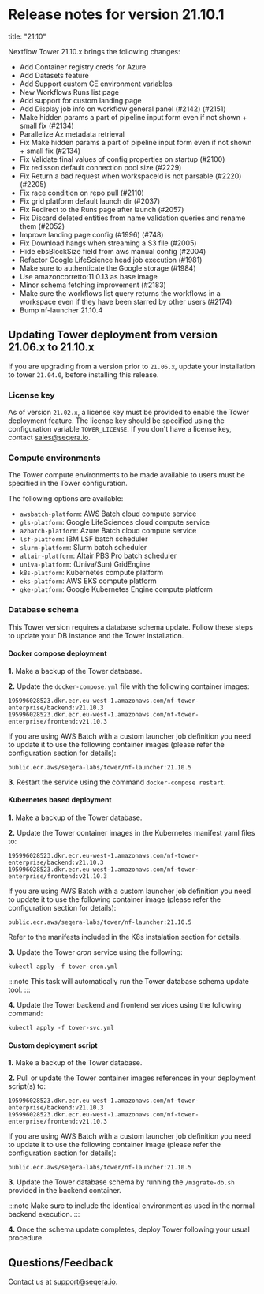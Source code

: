 # Release notes for version 21.10.1

title: "21.10"

Nextflow Tower 21.10.x brings the following changes:

- Add Container registry creds for Azure
- Add Datasets feature
- Add Support custom CE environment variables
- New Workflows Runs list page
- Add support for custom landing page
- Add Display job info on workflow general panel (#2142) (#2151)
- Make hidden params a part of pipeline input form even if not shown + small fix (#2134)
- Parallelize Az metadata retrieval
- Fix Make hidden params a part of pipeline input form even if not shown + small fix (#2134)
- Fix Validate final values of config properties on startup (#2100)
- Fix redisson default connection pool size (#2229)
- Fix Return a bad request when workspaceId is not parsable (#2220) (#2205)
- Fix race condition on repo pull (#2110)
- Fix grid platform default launch dir (#2037)
- Fix Redirect to the Runs page after launch (#2057)
- Fix Discard deleted entities from name validation queries and rename them (#2052)
- Improve landing page config (#1996) (#748)
- Fix Download hangs when streaming a S3 file (#2005)
- Hide ebsBlockSize field from aws manual config (#2004)
- Refactor Google LifeScience head job execution (#1981)
- Make sure to authenticate the Google storage (#1984)
- Use amazoncorretto:11.0.13 as base image
- Minor schema fetching improvement (#2183)
- Make sure the workflows list query returns the workflows in a workspace even if they have been starred by other users (#2174)
- Bump nf-launcher 21.10.4

## Updating Tower deployment from version 21.06.x to 21.10.x

If you are upgrading from a version prior to `21.06.x`, update your installation to tower `21.04.0`, before installing this release.

### License key

As of version `21.02.x`, a license key must be provided to enable the Tower deployment feature. The license key should be specified using the configuration variable `TOWER_LICENSE`. If you don't have a license key, contact sales@seqera.io.

### Compute environments

The Tower compute environments to be made available
to users must be specified in the Tower configuration.

The following options are available:

- `awsbatch-platform`: AWS Batch cloud compute service
- `gls-platform`: Google LifeSciences cloud compute service
- `azbatch-platform`: Azure Batch cloud compute service
- `lsf-platform`: IBM LSF batch scheduler
- `slurm-platform`: Slurm batch scheduler
- `altair-platform`: Altair PBS Pro batch scheduler
- `univa-platform`: (Univa/Sun) GridEngine
- `k8s-platform`: Kubernetes compute platform
- `eks-platform`: AWS EKS compute platform
- `gke-platform`: Google Kubernetes Engine compute platform

### Database schema

This Tower version requires a database schema update. Follow these steps
to update your DB instance and the Tower installation.

#### Docker compose deployment

**1.** Make a backup of the Tower database.

**2.** Update the `docker-compose.yml` file with the following container images:

```
195996028523.dkr.ecr.eu-west-1.amazonaws.com/nf-tower-enterprise/backend:v21.10.3
195996028523.dkr.ecr.eu-west-1.amazonaws.com/nf-tower-enterprise/frontend:v21.10.3
```

If you are using AWS Batch with a custom launcher job definition you need to update it to use the following container images (please refer the configuration section for details):

```
public.ecr.aws/seqera-labs/tower/nf-launcher:21.10.5
```

**3.** Restart the service using the command `docker-compose restart`.

#### Kubernetes based deployment

**1.** Make a backup of the Tower database.

**2.** Update the Tower container images in the Kubernetes manifest yaml files to:

```
195996028523.dkr.ecr.eu-west-1.amazonaws.com/nf-tower-enterprise/backend:v21.10.3
195996028523.dkr.ecr.eu-west-1.amazonaws.com/nf-tower-enterprise/frontend:v21.10.3
```

If you are using AWS Batch with a custom launcher job definition you need to update it to use the following container image (please refer the configuration section for details):

```
public.ecr.aws/seqera-labs/tower/nf-launcher:21.10.5
```

Refer to the manifests included in the K8s instalation section for details.

**3.** Update the Tower _cron_ service using the following:

```
kubectl apply -f tower-cron.yml
```

:::note
This task will automatically run the Tower database schema update tool.
:::

**4.** Update the Tower backend and frontend services using the following command:

```
kubectl apply -f tower-svc.yml
```

#### Custom deployment script

**1.** Make a backup of the Tower database.

**2.** Pull or update the Tower container images references in your
deployment script(s) to:

```
195996028523.dkr.ecr.eu-west-1.amazonaws.com/nf-tower-enterprise/backend:v21.10.3
195996028523.dkr.ecr.eu-west-1.amazonaws.com/nf-tower-enterprise/frontend:v21.10.3
```

If you are using AWS Batch with a custom launcher job definition you need to update it to use the following container image (please refer the configuration section for details):

```
public.ecr.aws/seqera-labs/tower/nf-launcher:21.10.5
```

**3.** Update the Tower database schema by running the `/migrate-db.sh` provided in the
backend container.

:::note
Make sure to include the identical environment as used in the normal backend execution.
:::

**4.** Once the schema update completes, deploy Tower following your usual procedure.

## Questions/Feedback

Contact us at [support@seqera.io](mailto:support@seqera.io).
